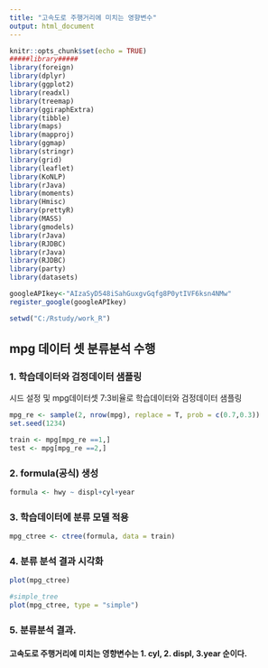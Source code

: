 ```yaml
---
title: "고속도로 주행거리에 미치는 영향변수"
output: html_document
---
```


```r
knitr::opts_chunk$set(echo = TRUE)
#####library#####
library(foreign)
library(dplyr)
library(ggplot2)
library(readxl)
library(treemap)
library(ggiraphExtra)
library(tibble)
library(maps)
library(mapproj)
library(ggmap)
library(stringr)
library(grid)
library(leaflet)
library(KoNLP)
library(rJava)
library(moments)
library(Hmisc)
library(prettyR)
library(MASS)
library(gmodels)
library(rJava)
library(RJDBC)
library(rJava)
library(RJDBC)
library(party)
library(datasets)

googleAPIkey<-"AIzaSyD548iSahGuxgvGqfg8P0ytIVF6ksn4NMw"  
register_google(googleAPIkey)

setwd("C:/Rstudy/work_R")
```

## mpg 데이터 셋 분류분석 수행 

### 1. 학습데이터와 검정데이터 샘플링 

시드 설정 및 mpg데이터셋 7:3비율로 학습데이터와 검정데이터 샘플링 
```r
mpg_re <- sample(2, nrow(mpg), replace = T, prob = c(0.7,0.3))
set.seed(1234)

train <- mpg[mpg_re ==1,]
test <- mpg[mpg_re ==2,]

```

### 2. formula(공식) 생성

```r
formula <- hwy ~ displ+cyl+year 
```

### 3. 학습데이터에 분류 모델 적용
```r
mpg_ctree <- ctree(formula, data = train)

```

### 4. 분류 분석 결과 시각화 
```r
plot(mpg_ctree)

#simple_tree
plot(mpg_ctree, type = "simple")

```

### 5. 분류분석 결과.
#### 고속도로 주행거리에 미치는 영향변수는 1. cyl, 2. displ, 3.year 순이다. 